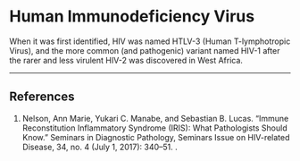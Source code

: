 # Human Immunodeficiency Virus

:::column-margin
When it was first identified, HIV was named HTLV-3 (Human T-lymphotropic Virus), and the more common (and pathogenic) variant named HIV-1 after the rarer and less virulent HIV-2 was discovered in West Africa.
:::

---

## References

1. Nelson, Ann Marie, Yukari C. Manabe, and Sebastian B. Lucas. “Immune Reconstitution Inflammatory Syndrome (IRIS): What Pathologists Should Know.” Seminars in Diagnostic Pathology, Seminars Issue on HIV-related Disease, 34, no. 4 (July 1, 2017): 340–51. [](https://doi.org/10.1053/j.semdp.2017.04.010).
